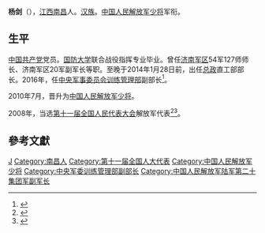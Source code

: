 '''杨剑'''（{{bd|1960年||}}），[[江西|江西]][[南昌|南昌]]人。[[汉族|汉族]]。[[中国人民解放军少将|中国人民解放军少将]]军衔。

==生平==
[[中国共产党|中国共产党]]党员。[[国防大学|国防大学]]联合战役指挥专业毕业。曾任[[济南军区|济南军区]]54军127师师长、济南军区20军副军长等职。至晚于2014年1月28日前，出任[[中国人民解放军总政治部|总政]]直工部部长。2016年，任[[中央军事委员会训练管理部|中央军事委员会训练管理部]]副部长<ref>{{cite web|title=杨剑出任中央军委训练管理部副部长，曾任原总政直工部部长|url=http://www.thepaper.cn/newsDetail_forward_1477283|publisher=澎湃新闻|accessdate=2016-06-05|archive-date=2019-07-26|archive-url=https://web.archive.org/web/20190726071638/http://www.thepaper.cn/newsDetail_forward_1477283|dead-url=no}}</ref>。

2010年7月，晋升为[[中国人民解放军少将|中国人民解放军少将]]。

2008年，当选[[第十一届全国人民代表大会|第十一届全国人民代表大会]]解放军代表<ref>{{cite web|author=新华网|title=第十一届全国人大代表|url=http://news.xinhuanet.com/ziliao/2008-03/03/content_7708230.htm?node=36628|publisher=新华网|accessdate=2014-01-07|archive-date=2014-01-10|archive-url=https://web.archive.org/web/20140110211415/http://news.xinhuanet.com/ziliao/2008-03/03/content_7708230.htm?node=36628|dead-url=no}}</ref><ref>{{cite news|title=全国人大代表信息-杨剑|url= http://210.82.31.1:8084/delegate/viewDelegate.action?dbid=112840|accessdate=2013-04-05|newspaper=全国人大网|archive-url=https://web.archive.org/web/20140527213319/http://www.npc.gov.cn/delegate/viewDelegate.action?dbid=112840|archive-date=2014-05-27|dead-url=yes}}</ref>。

==參考文獻==
{{reflist}}

{{中央军委|部}}
{{DEFAULTSORT:Yang}}
[[Category:杨姓|J]]
[[Category:南昌人|Category:南昌人]]
[[Category:第十一届全国人大代表|Category:第十一届全国人大代表]]
[[Category:中国人民解放军少将|Category:中国人民解放军少将]]
[[Category:中央军委训练管理部副部长|Category:中央军委训练管理部副部长]]
[[Category:中国人民解放军陆军第二十集团军副军长|Category:中国人民解放军陆军第二十集团军副军长]]